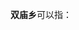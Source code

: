 '''双庙乡'''可以指：
{{PRC admin/disambig|21/09/22/205/000|33/10/24/210/000|41/09/22/212/000|41/10/25/206/000|41/17/23/211/000|51/17/21/213/000}}
{{disambig|cat=三字中国乡名消歧义}}